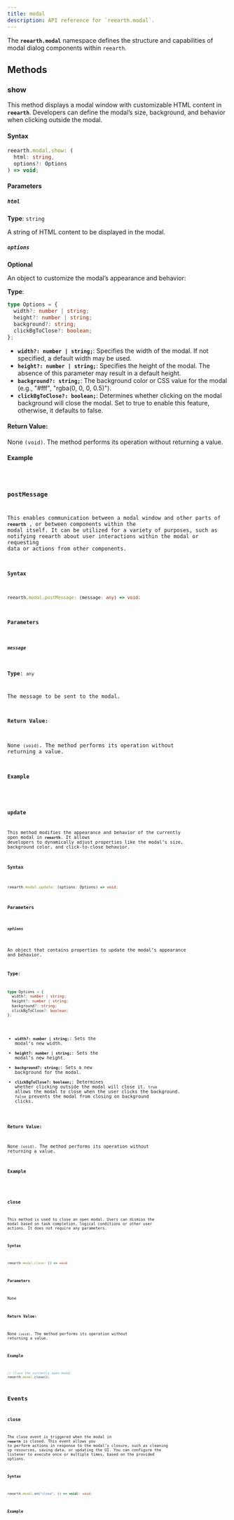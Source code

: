 ```yaml
---
title: modal
description: API reference for `reearth.modal`.
---
```


The **`reearth.modal`** namespace defines the structure and capabilities of modal dialog components within `reearth`.


## Methods

### show

This method displays a modal window with customizable HTML content in **`reearth`**. Developers can define the modal’s size, background, and behavior when clicking outside the modal.

#### Syntax

```ts
reearth.modal.show: (
  html: string,
  options?: Options
) => void;
```

#### Parameters

##### `html`

**Type**: `string`

A string of HTML content to be displayed in the modal.

##### `options`

**Optional**

An object to customize the modal’s appearance and behavior:

**Type**:

```ts
type Options = {
  width?: number | string;
  height?: number | string;
  background?: string;
  clickBgToClose?: boolean;
};
```

- **`width?: number | string;`**: Specifies the width of the modal. If not specified, a default width may be used.
- **`height?: number | string;`**: Specifies the height of the modal. The absence of this parameter may result in a default height.
- **`background?: string;`**: The background color or CSS value for the modal (e.g., "#fff", "rgba(0, 0, 0, 0.5)").
- **`clickBgToClose?: boolean;`**: Determines whether clicking on the modal background will close the modal. Set to true to enable this feature, otherwise, it defaults to false.

#### Return Value:

None `(void)`. The method performs its operation without returning a value.

#### Example


<Code code={clearNoCheck(ShowModalCode)} lang="ts" />

### postMessage

This enables communication between a modal window and other parts of **`reearth`** , or between components within the modal itself. It can be utilized for a variety of purposes, such as notifying reearth about user interactions within the modal or requesting data or actions from other components.

#### Syntax

```ts
reearth.modal.postMessage: (message: any) => void;
```

#### Parameters

##### `message`

**Type**: `any`

The message to be sent to the modal.

#### Return Value:

None `(void)`. The method performs its operation without returning a value.

#### Example


<Code code={clearNoCheck(PostModalCode)} lang="ts" />

### update

This method modifies the appearance and behavior of the currently open modal in **`reearth`**. It allows developers to dynamically adjust properties like the modal’s size, background color, and click-to-close behavior.

#### Syntax

```ts
reearth.modal.update: (options: Options) => void;
```

#### Parameters

##### `options`

An object that contains properties to update the modal’s appearance and behavior.

**Type**:

```ts
type Options = {
  width?: number | string;
  height?: number | string;
  background?: string;
  clickBgToClose?: boolean;
};
```

- **`width?: number | string;`**: Sets the modal’s new width.
- **`height?: number | string;`**: Sets the modal’s new height.
- **`background?: string;`**: Sets a new background for the modal.
- **`clickBgToClose?: boolean;`**: Determines whether clicking outside the modal will close it. `true` allows the modal to close when the user clicks the background. `false` prevents the modal from closing on background clicks.

#### Return Value:

None `(void)`. The method performs its operation without returning a value.

#### Example


<Code code={clearNoCheck(ResizeModalCode)} lang="ts" />

### close

This method is used to close an open modal. Users can dismiss the modal based on task completion, logical conditions or other user actions. It does not require any parameters.

#### Syntax

```ts
reearth.modal.close: () => void
```

#### Parameters

None

#### Return Value:

None `(void)`. The method performs its operation without returning a value.

#### Example

```ts
// Close the currently open modal
reearth.modal.close();
```

## Events

### close

The close event is triggered when the modal in **`reearth`** is closed. This event allows you to perform actions in response to the modal’s closure, such as cleaning up resources, saving data, or updating the UI. You can configure the listener to execute once or multiple times, based on the provided options.

#### Syntax

```ts
reearth.modal.on("close", () => void): void;
```

#### Example


<Code code={clearNoCheck(ModalCloseEventCode)} lang="ts" />
